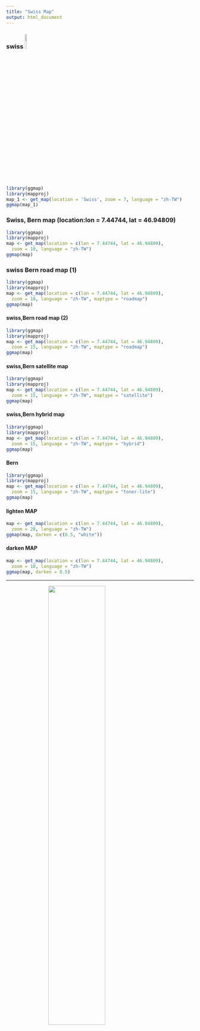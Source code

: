 ```yaml
---
title: "Swiss Map"
output: html_document
---
```


### swiss ![](https://upload.wikimedia.org/wikipedia/commons/f/f2/Civil_Ensign_of_Switzerland.svg){width=10%}
```r
library(ggmap)
library(mapproj)
map_1 <- get_map(location = 'Swiss', zoom = 7, language = "zh-TW")
ggmap(map_1)
```

### Swiss, Bern map (location:lon = 7.44744, lat = 46.94809)
```r
library(ggmap)
library(mapproj)
map <- get_map(location = c(lon = 7.44744, lat = 46.94809),
  zoom = 10, language = "zh-TW")
ggmap(map)
```


###  swiss Bern road map (1)
```r
library(ggmap)
library(mapproj)
map <- get_map(location = c(lon = 7.44744, lat = 46.94809),
  zoom = 10, language = "zh-TW", maptype = "roadmap")
ggmap(map)
```

#### swiss,Bern road map (2)
```r
library(ggmap)
library(mapproj)
map <- get_map(location = c(lon = 7.44744, lat = 46.94809),
  zoom = 15, language = "zh-TW", maptype = "roadmap")
ggmap(map)
```

#### swiss,Bern satellite map
```r
library(ggmap)
library(mapproj)
map <- get_map(location = c(lon = 7.44744, lat = 46.94809),
  zoom = 15, language = "zh-TW", maptype = "satellite")
ggmap(map)
```

#### swiss,Bern hybrid map
```r
library(ggmap)
library(mapproj)
map <- get_map(location = c(lon = 7.44744, lat = 46.94809),
  zoom = 15, language = "zh-TW", maptype = "hybrid")
ggmap(map)
```

#### Bern
```r
library(ggmap)
library(mapproj)
map <- get_map(location = c(lon = 7.44744, lat = 46.94809),
  zoom = 15, language = "zh-TW", maptype = "toner-lite")
ggmap(map)
```

#### lighten MAP
```r
map <- get_map(location = c(lon = 7.44744, lat = 46.94809),
  zoom = 20, language = "zh-TW")
ggmap(map, darken = c(0.5, "white"))
```

#### darken MAP
```r
map <- get_map(location = c(lon = 7.44744, lat = 46.94809),
  zoom = 10, language = "zh-TW")
ggmap(map, darken = 0.5)
```

---

<img src="https://cdn.thecrazytourist.com/wp-content/uploads/2017/09/Aare-770x430.jpg" style="display:block; margin:auto; width:55%;">